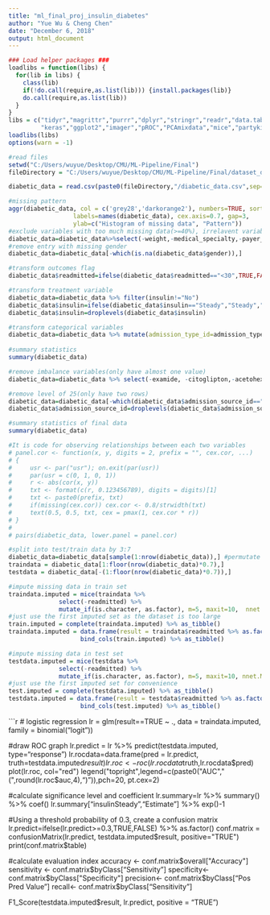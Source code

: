 ---
title: "ml_final_proj_insulin_diabetes"
author: "Yue Wu & Cheng Chen"
date: "December 6, 2018"
output: html_document
---

```{r,cache=TRUE,message=FALSE,warnings=FALSE}
### Load helper packages ###
loadlibs = function(libs) {
  for(lib in libs) {
    class(lib)
    if(!do.call(require,as.list(lib))) {install.packages(lib)}
    do.call(require,as.list(lib))
  }
}
libs = c("tidyr","magrittr","purrr","dplyr","stringr","readr","data.table",
         "keras","ggplot2","imager","pROC","PCAmixdata","mice","partykit","caret","VIM","rpart.plot","MLmetrics")
loadlibs(libs)
options(warn = -1)
```


```{r}
#read files
setwd("C:/Users/wuyue/Desktop/CMU/ML-Pipeline/Final")
fileDirectory = "C:/Users/wuyue/Desktop/CMU/ML-Pipeline/Final/dataset_diabetes"

diabetic_data = read.csv(paste0(fileDirectory,"/diabetic_data.csv",sep=""),na.strings = c("?","Unknown/Invalid"))
```

```{r,cache=TRUE}
#missing pattern
aggr(diabetic_data, col = c('grey28','darkorange2'), numbers=TRUE, sortVars=TRUE, 
                  labels=names(diabetic_data), cex.axis=0.7, gap=3, 
                  ylab=c("Histogram of missing data", "Pattern"))
#exclude variables with too much missing data(>=40%), irrelavent variables and unreasonable indicators
diabetic_data=diabetic_data%>%select(-weight,-medical_specialty,-payer_code,-encounter_id,-patient_nbr, -change, -diag)
#remove entry with missing gender
diabetic_data=diabetic_data[-which(is.na(diabetic_data$gender)),]

#transform outcomes flag
diabetic_data$readmitted=ifelse(diabetic_data$readmitted=="<30",TRUE,FALSE)

#transform treatment variable
diabetic_data=diabetic_data %>% filter(insulin!="No")
diabetic_data$insulin=ifelse(diabetic_data$insulin=="Steady","Steady","Change") %>% as.factor()
diabetic_data$insulin=droplevels(diabetic_data$insulin)

#transform categorical variables
diabetic_data=diabetic_data %>% mutate(admission_type_id=admission_type_id %>% as.factor()) %>% mutate(discharge_disposition_id=discharge_disposition_id %>% as.factor()) %>% mutate(admission_source_id=admission_source_id %>% as.factor())
  
#summary statistics
summary(diabetic_data)

#remove imbalance variables(only have almost one value)
diabetic_data=diabetic_data %>% select(-examide, -citoglipton,-acetohexamide,-troglitazone,-tolazamide,-glimepiride.pioglitazone, -metformin.rosiglitazone,-metformin.pioglitazone,-chlorpropamide,-tolbutamide,-miglitol,-glyburide.metformin,-glipizide.metformin,-acarbose,-diabetesMed,-nateglinide)

#remove level of 25(only have two rows)
diabetic_data=diabetic_data[-which(diabetic_data$admission_source_id=="25"),]
diabetic_data$admission_source_id=droplevels(diabetic_data$admission_source_id)

#summary statistics of final data
summary(diabetic_data)

#It is code for observing relationships between each two variables
# panel.cor <- function(x, y, digits = 2, prefix = "", cex.cor, ...)
# {
#     usr <- par("usr"); on.exit(par(usr))
#     par(usr = c(0, 1, 0, 1))
#     r <- abs(cor(x, y))
#     txt <- format(c(r, 0.123456789), digits = digits)[1]
#     txt <- paste0(prefix, txt)
#     if(missing(cex.cor)) cex.cor <- 0.8/strwidth(txt)
#     text(0.5, 0.5, txt, cex = pmax(1, cex.cor * r))
# }
# 
# pairs(diabetic_data, lower.panel = panel.cor)

#split into test/train data by 3:7
diabetic_data=diabetic_data[sample(1:nrow(diabetic_data)),] #permutate rows
traindata = diabetic_data[1:floor(nrow(diabetic_data)*0.7),]
testdata = diabetic_data[-(1:floor(nrow(diabetic_data)*0.7)),]

#impute missing data in train set
traindata.imputed = mice(traindata %>% 
              select(-readmitted) %>% 
              mutate_if(is.character, as.factor), m=5, maxit=10,  nnet.MaxNWts = 10000) 
#just use the first imputed set as the dataset is too large
train.imputed = complete(traindata.imputed) %>% as_tibble()
traindata.imputed = data.frame(result = traindata$readmitted %>% as.factor())%>%
                    bind_cols(train.imputed) %>% as_tibble()

#impute missing data in test set
testdata.imputed = mice(testdata %>% 
              select(-readmitted) %>% 
              mutate_if(is.character, as.factor), m=5, maxit=10, nnet.MaxNWts=10000)
#just use the first imputed set for convenience
test.imputed = complete(testdata.imputed) %>% as_tibble()
testdata.imputed = data.frame(result = testdata$readmitted %>% as.factor())%>%
                    bind_cols(test.imputed) %>% as_tibble()
```

```{r}
# logistic regression
lr = glm(result==TRUE ~ ., data = traindata.imputed, family = binomial("logit"))

#draw ROC graph
lr.predict = lr %>% predict(testdata.imputed, type="response")
lr.rocdata=data.frame(pred = lr.predict, truth=testdata.imputed$result)
lr.roc <- roc(lr.rocdata$truth,lr.rocdata$pred)
plot(lr.roc, col="red")
legend("topright",legend=c(paste0("AUC","(",round(lr.roc$auc,4),")")),pch=20, pt.cex=2)

#calculate significance level and coefficient
lr.summary=lr %>% summary() %>% coef() 
lr.summary["insulinSteady","Estimate"] %>% exp()-1

#Using a threshold probability of 0.3, create a confusion matrix
lr.predict=ifelse(lr.predict>=0.3,TRUE,FALSE) %>% as.factor()
conf.matrix = confusionMatrix(lr.predict, 
                              testdata.imputed$result, positive="TRUE")
print(conf.matrix$table)

#calculate evaluation index
accuracy <- conf.matrix$overall["Accuracy"]
sensitivity <- conf.matrix$byClass["Sensitivity"] 
specificity<- conf.matrix$byClass["Specificity"] 
precision<- conf.matrix$byClass["Pos Pred Value"] 
recall<- conf.matrix$byClass["Sensitivity"] 

F1_Score(testdata.imputed$result, lr.predict, positive = "TRUE")

